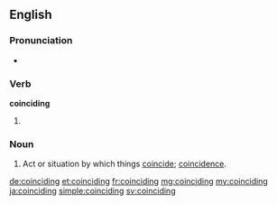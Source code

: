 ==English==

===Pronunciation===
* {{rhymes|aɪdɪŋ}}

===Verb===
'''coinciding'''

# {{present participle of|coincide}}

===Noun===
{{en-noun}}

# Act or situation by which things [[coincide]]; [[coincidence]].

[[de:coinciding]]
[[et:coinciding]]
[[fr:coinciding]]
[[mg:coinciding]]
[[my:coinciding]]
[[ja:coinciding]]
[[simple:coinciding]]
[[sv:coinciding]]